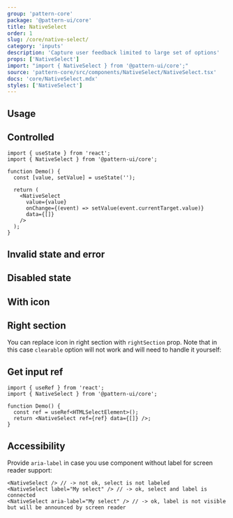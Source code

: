 ```yaml
---
group: 'pattern-core'
package: '@pattern-ui/core'
title: NativeSelect
order: 1
slug: /core/native-select/
category: 'inputs'
description: 'Capture user feedback limited to large set of options'
props: ['NativeSelect']
import: "import { NativeSelect } from '@pattern-ui/core';"
source: 'pattern-core/src/components/NativeSelect/NativeSelect.tsx'
docs: 'core/NativeSelect.mdx'
styles: ['NativeSelect']
---
```



## Usage

<ControlDemo data={NativeSelectDemos.control} />

## Controlled

```tsx
import { useState } from 'react';
import { NativeSelect } from '@pattern-ui/core';

function Demo() {
  const [value, setValue] = useState('');

  return (
    <NativeSelect
      value={value}
      onChange={(event) => setValue(event.currentTarget.value)}
      data={[]}
    />
  );
}
```

## Invalid state and error

<Demo data={NativeSelectDemos.validation} />

## Disabled state

<Demo data={NativeSelectDemos.disabled} />

## With icon

<Demo data={NativeSelectDemos.icon} />

## Right section

You can replace icon in right section with `rightSection` prop.
Note that in this case `clearable` option will not work and will need to handle it yourself:

<Demo data={NativeSelectDemos.rightSection} />

## Get input ref

```tsx
import { useRef } from 'react';
import { NativeSelect } from '@pattern-ui/core';

function Demo() {
  const ref = useRef<HTMLSelectElement>();
  return <NativeSelect ref={ref} data={[]} />;
}
```

## Accessibility

Provide `aria-label` in case you use component without label for screen reader support:

```tsx
<NativeSelect /> // -> not ok, select is not labeled
<NativeSelect label="My select" /> // -> ok, select and label is connected
<NativeSelect aria-label="My select" /> // -> ok, label is not visible but will be announced by screen reader
```
